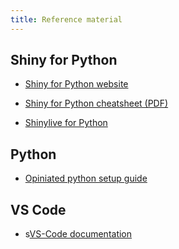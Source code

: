 ```yaml
---
title: Reference material
---
```


## Shiny for Python

-   [Shiny for Python website](https://shiny.posit.co/py/)

-   [Shiny for Python cheatsheet (PDF)](https://rstudio.github.io/cheatsheets/shiny-python.pdf)

-   [Shinylive for Python](https://shinylive.io/py/examples/)

## Python

-   [Opiniated python setup guide](https://chendaniely.github.io/python_setup/)

## VS Code

-   s[VS-Code documentation](https://code.visualstudio.com/docs)